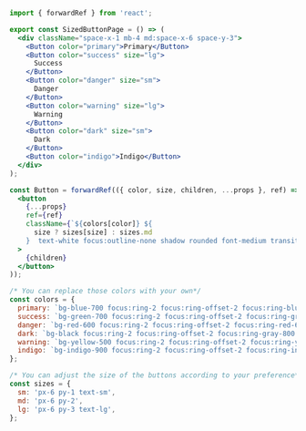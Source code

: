 ```jsx
import { forwardRef } from 'react';

export const SizedButtonPage = () => (
  <div className="space-x-1 mb-4 md:space-x-6 space-y-3">
    <Button color="primary">Primary</Button>
    <Button color="success" size="lg">
      Success
    </Button>
    <Button color="danger" size="sm">
      Danger
    </Button>
    <Button color="warning" size="lg">
      Warning
    </Button>
    <Button color="dark" size="sm">
      Dark
    </Button>
    <Button color="indigo">Indigo</Button>
  </div>
);

const Button = forwardRef(({ color, size, children, ...props }, ref) => (
  <button
    {...props}
    ref={ref}
    className={`${colors[color]} ${
      size ? sizes[size] : sizes.md
    }  text-white focus:outline-none shadow rounded font-medium transition ease-in duration-200`}
  >
    {children}
  </button>
));

/* You can replace those colors with your own*/
const colors = {
  primary: `bg-blue-700 focus:ring-2 focus:ring-offset-2 focus:ring-blue-700 focus:ring-offset-blue-100`,
  success: `bg-green-700 focus:ring-2 focus:ring-offset-2 focus:ring-green-700 focus:ring-offset-green-100`,
  danger: `bg-red-600 focus:ring-2 focus:ring-offset-2 focus:ring-red-600 focus:ring-offset-red-100`,
  dark: `bg-black focus:ring-2 focus:ring-offset-2 focus:ring-gray-800 focus:ring-offset-gray-100`,
  warning: `bg-yellow-500 focus:ring-2 focus:ring-offset-2 focus:ring-yellow-500 focus:ring-offset-yellow-100`,
  indigo: `bg-indigo-900 focus:ring-2 focus:ring-offset-2 focus:ring-indigo-900 focus:ring-offset-indigo-100`,
};

/* You can adjust the size of the buttons according to your preference*/
const sizes = {
  sm: 'px-6 py-1 text-sm',
  md: 'px-6 py-2',
  lg: 'px-6 py-3 text-lg',
};
```
